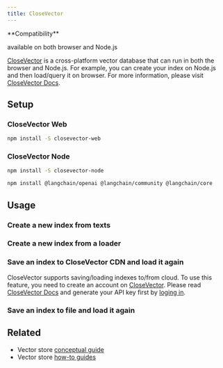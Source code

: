 ```yaml
---
title: CloseVector
---
```


<Tip>
**Compatibility**

available on both browser and Node.js
</Tip>

[CloseVector](https://closevector.getmegaportal.com/) is a cross-platform vector database that can run in both the browser and Node.js. For example, you can create your index on Node.js and then load/query it on browser. For more information, please visit [CloseVector Docs](https://closevector-docs.getmegaportal.com/).

## Setup

### CloseVector Web

```bash npm
npm install -S closevector-web
```
### CloseVector Node

```bash npm
npm install -S closevector-node
```

<IntegrationInstallTooltip/>

```bash npm
npm install @langchain/openai @langchain/community @langchain/core
```

## Usage

### Create a new index from texts


<Closevector />

### Create a new index from a loader


<ClosevectorFromdocs />

### Save an index to CloseVector CDN and load it again

CloseVector supports saving/loading indexes to/from cloud. To use this feature, you need to create an account on [CloseVector](https://closevector.getmegaportal.com/). Please read [CloseVector Docs](https://closevector-docs.getmegaportal.com/) and generate your API key first by [loging in](https://closevector.getmegaportal.com/).


<ClosevectorSaveloadFromcloud />

### Save an index to file and load it again


<ClosevectorSaveload />

## Related

- Vector store [conceptual guide](/oss/javascript/integrations/vectorstores)
- Vector store [how-to guides](/oss/javascript/integrations/vectorstores)
